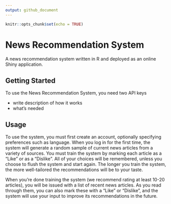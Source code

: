 ```yaml
---
output: github_document
---
```


<!-- README.md is generated from README.Rmd -->

```r
knitr::opts_chunk$set(echo = TRUE)
```

# News Recommendation System

A news recommendation system written in R and deployed as an online Shiny application.

## Getting Started

To use the News Recommendation System, you need two API keys

- write description of how it works
- what's needed

## Usage

To use the system, you must first create an account, optionally specifying preferences such as language. When you log in for the first time, the system will generate a random sample of current news articles from a variety of sources. You must train the system by marking each article as a "Like" or as a "Dislike". All of your choices will be remembered, unless you choose to flush the system and start again. The longer you train the system, the more well-tailored the recommendations will be to your taste.

When you're done training the system (we recommend rating at least 10-20 articles), you will be issued with a list of recent news articles. As you read through them, you can also mark these with a "Like" or "Dislike", and the system will use your input to improve its recommendations in the future.
